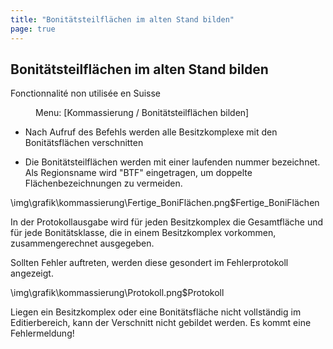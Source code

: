 ```yaml
---
title: "Bonitätsteilflächen im alten Stand bilden"
page: true
---
```

## Bonit&#228;tsteilfl&#228;chen im alten Stand bilden
<Success>
 <Bold> Fonctionnalit&#233; non utilis&#233;e en Suisse </Bold> 
</Success>

<GeoMapper> <Menu> Menu: [Kommassierung / Bonitätsteilflächen bilden] </Menu> 


- Nach Aufruf des Befehls werden alle Besitzkomplexe mit den Bonit&#228;tsfl&#228;chen verschnitten


- Die Bonit&#228;tsteilfl&#228;chen werden mit einer laufenden nummer bezeichnet. Als Regionsname wird &quot;BTF&quot; eingetragen, um doppelte Fl&#228;chenbezeichnungen zu vermeiden.






<Image>\img\grafik\kommassierung\Fertige_BoniFlächen.png$Fertige_BoniFlächen</Image>


In der Protokollausgabe wird f&#252;r jeden Besitzkomplex die Gesamtfl&#228;che und f&#252;r jede Bonit&#228;tsklasse, die in einem Besitzkomplex vorkommen, zusammengerechnet ausgegeben.

Sollten Fehler auftreten, werden diese gesondert im Fehlerprotokoll angezeigt.



<Image>\img\grafik\kommassierung\Protokoll.png$Protokoll</Image>


<Warning>
Liegen ein Besitzkomplex oder eine Bonit&#228;tsfl&#228;che nicht vollst&#228;ndig im Editierbereich, kann der Verschnitt nicht gebildet werden. Es kommt eine Fehlermeldung!
</Warning>



</GeoMapper>

